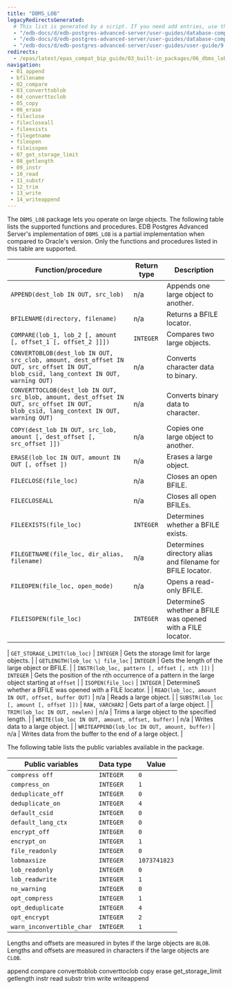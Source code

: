 ```yaml
---
title: "DBMS_LOB"
legacyRedirectsGenerated:
  # This list is generated by a script. If you need add entries, use the `legacyRedirects` key.
  - "/edb-docs/d/edb-postgres-advanced-server/user-guides/database-compatibility-for-oracle-developers-built-in-package-guide/9.6/Database_Compatibility_for_Oracle_Developers_Built-in_Package_Guide.1.17.html"
  - "/edb-docs/d/edb-postgres-advanced-server/user-guides/database-compatibility-for-oracle-developers-guide/9.5/Database_Compatibility_for_Oracle_Developers_Guide.1.193.html"
  - "/edb-docs/d/edb-postgres-advanced-server/user-guides/user-guide/9.5/EDB_Postgres_Enterprise_Guide.1.151.html"
redirects:
  - /epas/latest/epas_compat_bip_guide/03_built-in_packages/06_dbms_lob/ #generated for docs/epas/reorg-role-use-case-mode
navigation:
 - 01_append
 - bfilename
 - 02_compare
 - 03_converttoblob
 - 04_converttoclob
 - 05_copy
 - 06_erase
 - fileclose
 - filecloseall
 - fileexists
 - filegetname
 - fileopen
 - fileisopen
 - 07_get_storage_limit
 - 08_getlength
 - 09_instr
 - 10_read
 - 11_substr
 - 12_trim
 - 13_write
 - 14_writeappend
---
```


The `DBMS_LOB` package lets you operate on large objects. The following table lists the supported functions and procedures. EDB Postgres Advanced Server's implementation of `DBMS_LOB` is a partial implementation when compared to Oracle's version. Only the functions and procedures listed in this table are supported.

| Function/procedure                                                                                                                     | Return type     | Description                                                                                  |
| -------------------------------------------------------------------------------------------------------------------------------------- | --------------- | -------------------------------------------------------------------------------------------- |
| `APPEND(dest_lob IN OUT, src_lob)`                                                                                                     | n/a             | Appends one large object to another.                                                         |
| `BFILENAME(directory, filename)`                                                                                                       | n/a             | Returns a BFILE locator.                                                                     |
| `COMPARE(lob_1, lob_2 [, amount [, offset_1 [, offset_2 ]]])`                                                                          | `INTEGER`       | Compares two large objects.                                                                  |
| `CONVERTOBLOB(dest_lob IN OUT, src_clob, amount, dest_offset IN OUT, src_offset IN OUT, blob_csid, lang_context IN OUT, warning OUT)`  | n/a             | Converts character data to binary.                                                           |
| `CONVERTTOCLOB(dest_lob IN OUT, src_blob, amount, dest_offset IN OUT, src_offset IN OUT, blob_csid, lang_context IN OUT, warning OUT)` | n/a             | Converts binary data to character.                                                           |
| `COPY(dest_lob IN OUT, src_lob, amount [, dest_offset [, src_offset ]])`                                                               | n/a             | Copies one large object to another.                                                          |
| `ERASE(lob_loc IN OUT, amount IN OUT [, offset ])`                                                                                     | n/a             | Erases a large object.                                                                       |
| `FILECLOSE(file_loc)`                                                                                                                  | n/a             | Closes an open BFILE.                                                                        |
| `FILECLOSEALL`                                                                                                                         | n/a             | Closes all open BFILEs.                                                                      |
| `FILEEXISTS(file_loc)`                                                                                                                 | `INTEGER`       | Determines whether a BFILE exists.                                                           |
| `FILEGETNAME(file_loc, dir_alias, filename)`                                                                                           | n/a             | Determines directory alias and filename for BFILE locator.                                   |
| `FILEOPEN(file_loc, open_mode)`                                                                                                        | n/a             | Opens a read-only BFILE.                                                                     |
| `FILEISOPEN(file_loc)`                                                                                                                 | `INTEGER`       | DetermineS whether a BFILE was opened with a FILE locator.                                   |



| `GET_STORAGE_LIMIT(lob_loc)`                                                                                                           | `INTEGER`       | Gets the storage limit for large objects.                                                     |
| `GETLENGTH(lob_loc \| file_loc`                                                                                                        | `INTEGER`       | Gets the length of the large object or BFILE.                                                 |
| `INSTR(lob_loc, pattern [, offset [, nth ]])`                                                                                          | `INTEGER`       | Gets the position of the nth occurrence of a pattern in the large object starting at `offset` |
| `ISOPEN(file_loc)`                                                                                                                 | `INTEGER`       | DetermineS whether a BFILE was opened with a FILE locator.                                   |
| `READ(lob_loc, amount IN OUT, offset, buffer OUT)`                                                                                     | n/a             | Reads a large object.                                                                         |
| `SUBSTR(lob_loc [, amount [, offset ]])`                                                                                               | `RAW, VARCHAR2` | Gets part of a large object.                                                                  |
| `TRIM(lob_loc IN OUT, newlen)`                                                                                                         | n/a             | Trims a large object to the specified length.                                                 |
| `WRITE(lob_loc IN OUT, amount, offset, buffer)`                                                                                        | n/a             | Writes data to a large object.                                                                |
| `WRITEAPPEND(lob_loc IN OUT, amount, buffer)`                                                                                          | n/a             | Writes data from the buffer to the end of a large object.                                     |


The following table lists the public variables available in the package.

| Public variables          | Data type     | Value        |
| ------------------------- | ------------- | ------------ |
| `compress off`            | `INTEGER`     | `0`          |
| `compress_on`             | `INTEGER`     | `1`          |
| `deduplicate_off`         | `INTEGER`     | `0`          |
| `deduplicate_on`          | `INTEGER`     | `4`          |
| `default_csid`            | `INTEGER`     | `0`          |
| `default_lang_ctx`        | `INTEGER`     | `0`          |
| `encrypt_off`             | `INTEGER`     | `0`          |
| `encrypt_on`              | `INTEGER`     | `1`          |
| `file_readonly`           | `INTEGER`     | `0`          |
| `lobmaxsize`              | `INTEGER`     | `1073741823` |
| `lob_readonly`            | `INTEGER`     | `0`          |
| `lob_readwrite`           | `INTEGER`     | `1`          |
| `no_warning`              | `INTEGER`     | `0`          |
| `opt_compress`            | `INTEGER`     | `1`          |
| `opt_deduplicate`         | `INTEGER`     | `4`          |
| `opt_encrypt`             | `INTEGER`     | `2`          |
| `warn_inconvertible_char` | `INTEGER`     | `1`          |

Lengths and offsets are measured in bytes if the large objects are `BLOB`. Lengths and offsets are measured in characters if the large objects are `CLOB`.

<div class="toctree" maxdepth="5">

append compare converttoblob converttoclob copy erase get_storage_limit getlength instr read substr trim write writeappend

</div>
